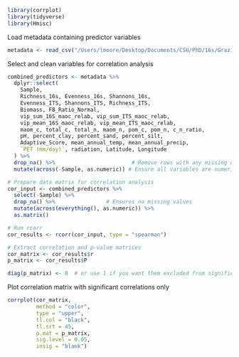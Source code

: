 

```r
library(corrplot)
library(tidyverse)
library(Hmisc)
```

Load metadata containing predictor variables
```r
metadata <- read_csv("/Users/lmoore/Desktop/Documents/CSU/PhD/16s/Grazing_Microbiome/metadata.csv")
```

Select and clean variables for correlation analysis
```r
combined_predictors <- metadata %>%
  dplyr::select(
    Sample,
    Richness_16s, Evenness_16s, Shannons_16s,
    Evenness_ITS, Shannons_ITS, Richness_ITS,
    Biomass, FB_Ratio_Normal,
    vip_sum_16S_maoc_relab, vip_sum_ITS_maoc_relab,
    vip_mean_16S_maoc_relab, vip_mean_ITS_maoc_relab,
    maom_c, total_c, total_n, maom_n, pom_c, pom_n, c_n_ratio,
    pH, percent_clay, percent_sand, percent_silt,
    Adaptive_Score, mean_annual_temp, mean_annual_precip,
    `PET (mm/day)`, radiation, Latitude, Longitude
  ) %>%
  drop_na() %>%                        # Remove rows with any missing data
  mutate(across(-Sample, as.numeric)) # Ensure all variables are numeric (excluding Sample)

```

```r
# Prepare data matrix for correlation analysis
cor_input <- combined_predictors %>%
  select(-Sample) %>%
  drop_na() %>%                # Ensures no missing values
  mutate(across(everything(), as.numeric)) %>%
  as.matrix()

# Run rcorr
cor_results <- rcorr(cor_input, type = "spearman")

# Extract correlation and p-value matrices
cor_matrix <- cor_results$r
p_matrix <- cor_results$P

```


```r
diag(p_matrix) <- 0  # or use 1 if you want them excluded from significance coloring
```

Plot correlation matrix with significant correlations only
```r
corrplot(cor_matrix,
         method = "color",
         type = "upper",
         tl.col = "black",
         tl.srt = 45,
         p.mat = p_matrix,
         sig.level = 0.05,
         insig = "blank")

```

